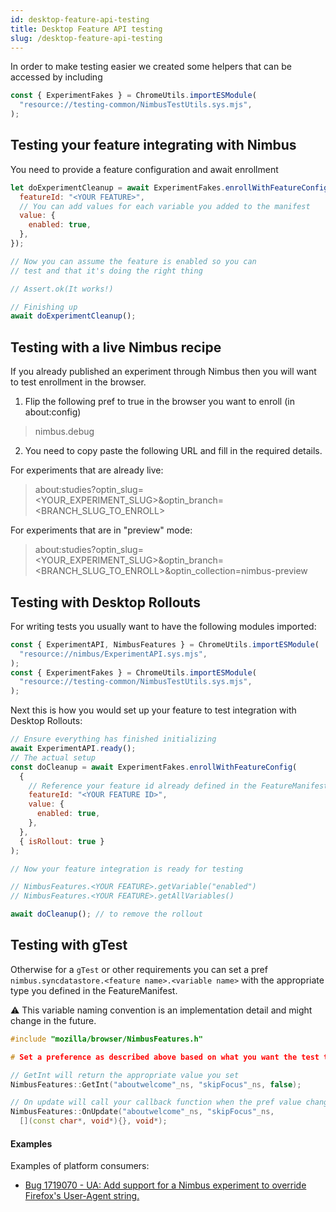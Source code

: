 ```yaml
---
id: desktop-feature-api-testing
title: Desktop Feature API testing
slug: /desktop-feature-api-testing
---
```



In order to make testing easier we created some helpers that can be accessed by including

```js
const { ExperimentFakes } = ChromeUtils.importESModule(
  "resource://testing-common/NimbusTestUtils.sys.mjs",
);
```

## Testing your feature integrating with Nimbus

You need to provide a feature configuration and await enrollment

```js
let doExperimentCleanup = await ExperimentFakes.enrollWithFeatureConfig({
  featureId: "<YOUR FEATURE>",
  // You can add values for each variable you added to the manifest
  value: {
    enabled: true,
  },
});

// Now you can assume the feature is enabled so you can
// test and that it's doing the right thing

// Assert.ok(It works!)

// Finishing up
await doExperimentCleanup();
```

## Testing with a live Nimbus recipe

If you already published an experiment through Nimbus then you will want to test enrollment in the browser.

1. Flip the following pref to true in the browser you want to enroll (in about:config)

> nimbus.debug

2. You need to copy paste the following URL and fill in the required details.

For experiments that are already live:

> about:studies?optin_slug=<YOUR_EXPERIMENT_SLUG>&optin_branch=<BRANCH_SLUG_TO_ENROLL>

For experiments that are in "preview" mode:

> about:studies?optin_slug=<YOUR_EXPERIMENT_SLUG>&optin_branch=<BRANCH_SLUG_TO_ENROLL>&optin_collection=nimbus-preview

## Testing with Desktop Rollouts

For writing tests you usually want to have the following modules imported:

```js
const { ExperimentAPI, NimbusFeatures } = ChromeUtils.importESModule(
  "resource://nimbus/ExperimentAPI.sys.mjs",
);
const { ExperimentFakes } = ChromeUtils.importESModule(
  "resource://testing-common/NimbusTestUtils.sys.mjs",
);
```

Next this is how you would set up your feature to test integration with Desktop Rollouts:

```js
// Ensure everything has finished initializing
await ExperimentAPI.ready();
// The actual setup
const doCleanup = await ExperimentFakes.enrollWithFeatureConfig(
  {
    // Reference your feature id already defined in the FeatureManifest.yaml
    featureId: "<YOUR FEATURE ID>",
    value: {
      enabled: true,
    },
  },
  { isRollout: true }
);

// Now your feature integration is ready for testing

// NimbusFeatures.<YOUR FEATURE>.getVariable("enabled")
// NimbusFeatures.<YOUR FEATURE>.getAllVariables()

await doCleanup(); // to remove the rollout
```

## Testing with gTest

Otherwise for a `gTest` or other requirements you can set a pref `nimbus.syncdatastore.<feature name>.<variable name>` with the appropriate type you defined in the FeatureManifest.

⚠️ This variable naming convention is an implementation detail and might change in the future.

```cpp
#include "mozilla/browser/NimbusFeatures.h"

# Set a preference as described above based on what you want the test to do

// GetInt will return the appropriate value you set
NimbusFeatures::GetInt("aboutwelcome"_ns, "skipFocus"_ns, false);

// On update will call your callback function when the pref value changes
NimbusFeatures::OnUpdate("aboutwelcome"_ns, "skipFocus"_ns,
  [](const char*, void*){}, void*);
```

#### Examples

Examples of platform consumers:

- [Bug 1719070 - UA: Add support for a Nimbus experiment to override Firefox's User-Agent string.](https://phabricator.services.mozilla.com/D121112)
